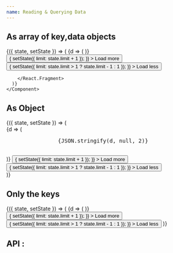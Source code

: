 ```yaml
---
name: Reading & Querying Data
---
```






## As array of key,data objects

<Playground>
  <FirebaseDatabaseProvider firebase={firebase} {...config} >
    <Component initialState={{ limit: 2 }}>
      {({ state, setState }) => (
        <React.Fragment>
          <FirebaseDatabaseNode
            path="ordered_list/"
            orderByChild="order"
            limitToLast={state.limit}
            isList
          >
            {d => (
              <ReactJson src={d} name={false}/> 
            )}
          </FirebaseDatabaseNode>
          <button
            onClick={() => {
              setState({ limit: state.limit + 1 });
            }}
          >
            Load more
          </button>
          <button
            onClick={() => {
              setState({ limit: state.limit > 1 ? state.limit - 1 : 1 });
            }}
          >
            Load less
          </button>

        </React.Fragment>
      )}
    </Component>
  </FirebaseDatabaseProvider>
</Playground>



## As Object

<Playground>
  <FirebaseDatabaseProvider firebase={firebase} {...config} >
    <Component initialState={{ limit: 2 }}>
      {({ state, setState }) => (
        <div style={{maxHeight:300}}>
          <FirebaseDatabaseNode
            path="user_bookmarks/"
            limitToFirst={state.limit}
          >
            {d => (
              <pre data-testid="value">
                {JSON.stringify(d, null, 2)}
              </pre> 
            )}
          </FirebaseDatabaseNode>
          <button
            onClick={() => {
              setState({ limit: state.limit + 1 });
            }}
          >
            Load more
          </button>
          <button
            onClick={() => {
              setState({ limit: state.limit > 1 ? state.limit - 1 : 1 });
            }}
          >
            Load less
          </button>
        </div>
      )}
    </Component>
  </FirebaseDatabaseProvider>
</Playground>


## Only the keys

<Playground>
  <FirebaseDatabaseProvider firebase={firebase} {...config} >
    <Component initialState={{ limit: 2 }}>
      {({ state, setState }) => (
        <React.Fragment>
          <FirebaseDatabaseNode
            path="user_bookmarks/"
            limitToFirst={state.limit}
            orderByValue={"created_on"}
            keysOnly
          >
            {d => (
              <ReactJson src={d} name={false}/> 
            )}
          </FirebaseDatabaseNode>
          <button
            onClick={() => {
              setState({ limit: state.limit + 1 });
            }}
          >
            Load more
          </button>
          <button
            onClick={() => {
              setState({ limit: state.limit > 1 ? state.limit - 1 : 1 });
            }}
          >
            Load less
          </button>
        </React.Fragment>
      )}
    </Component>
  </FirebaseDatabaseProvider>
</Playground>


## API : 

<PropsTable of={FirebaseDatabaseNode} />